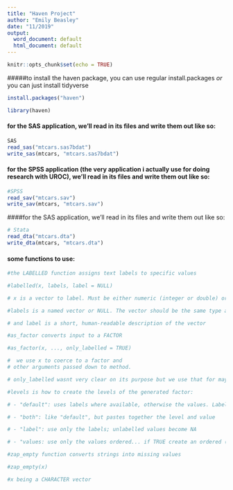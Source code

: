 ```yaml
---
title: "Haven Project"
author: "Emily Beasley"
date: "11/2019"
output:
  word_document: default
  html_document: default
---
```


```r
knitr::opts_chunk$set(echo = TRUE)
```

#####to install the haven package, you can use regular install.packages _or_ you can just install tidyverse

```r
install.packages("haven")

library(haven)

```

#### for the SAS application, we'll read in its files and write them out like so:

```r
SAS
read_sas("mtcars.sas7bdat")
write_sas(mtcars, "mtcars.sas7bdat")
```

#### for the SPSS application (the very application i actually use for doing research with UROC), we'll read in its files and write them out like so:

```r
#SPSS
read_sav("mtcars.sav")
write_sav(mtcars, "mtcars.sav")
```

####for the SAS application, we'll read in its files and write them out like so:

```r
# Stata
read_dta("mtcars.dta")
write_dta(mtcars, "mtcars.dta")
```

#### some functions to use:

```r
#the LABELLED function assigns text labels to specific values

#labelled(x, labels, label = NULL)

# x is a vector to label. Must be either numeric (integer or double) or character.

#labels is a named vector or NULL. The vector should be the same type as x. Unlike factors, labels don't need to be exhaustive: only a fraction of the values might be labelled

# and label is a short, human-readable description of the vector

```

```r
#as_factor converts input to a FACTOR

#as_factor(x, ..., only_labelled = TRUE)

#  we use x to coerce to a factor and
# other arguments passed down to method.

# only_labelled wasnt very clear on its purpose but we use that for maybe applying to labelled columns?

#levels is how to create the levels of the generated factor:

# - "default": uses labels where available, otherwise the values. Labels are sorted by value.

# - "both": like "default", but pastes together the level and value

# - "label": use only the labels; unlabelled values become NA

# - "values: use only the values ordered... if TRUE create an ordered (ordinal) factor, if FALSE (the default) create a regular (nominal) factor.
```

```r
#zap_empty function converts strings into missing values

#zap_empty(x)

#x being a CHARACTER vector

```





